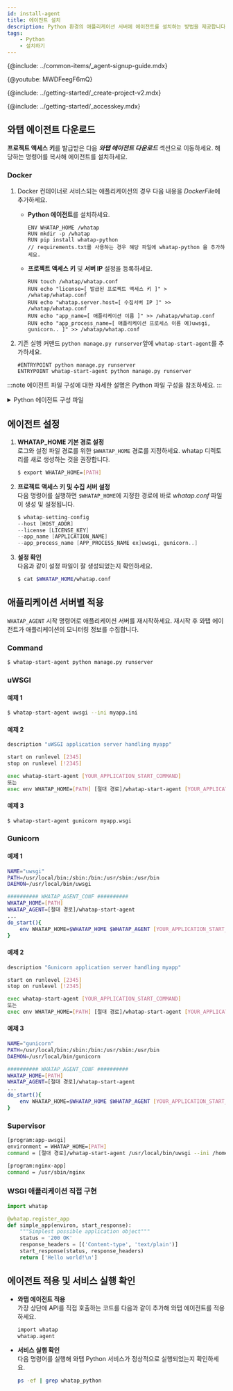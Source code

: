 ```yaml
---
id: install-agent
title: 에이전트 설치
description: Python 환경의 애플리케이션 서버에 에이전트를 설치하는 방법을 제공합니다.
tags: 
    - Python
    - 설치하기
---
```


{@include: ../common-items/_agent-signup-guide.mdx}

{@youtube: MWDFeegF6mQ}

<!-- Python 모니터링 서비스를 사용하려면 대상 애플리케이션 서버에 모니터링 에이전트를 설치해야 합니다. 설치는 [와탭 사이트](https://service.whatap.io/)에서 압축된 에이전트 파일을 다운로드해 서버 임의의 위치에 압축을 풀어 실행하는 방식입니다.-->

{@include: ../getting-started/_create-project-v2.mdx}  

{@include: ../getting-started/_accesskey.mdx}

## 와탭 에이전트 다운로드

**프로젝트 액세스 키**를 발급받은 다음 ***와탭 에이전트 다운로드*** 섹션으로 이동하세요. 해당하는 명령어를 복사해 에이전트를 설치하세요. 

### Docker

<!-- ⓵ requirements.txt를 사용하는 경우 해당 파일에 whatap-python을 추가하세요. -->

1. Docker 컨테이너로 서비스되는 애플리케이션의 경우 다음 내용을 *DockerFile*에 추가하세요.

    * **Python 에이전트**를 설치하세요.

        ```docker title='Dockerfile' {3}
        ENV WHATAP_HOME /whatap
        RUN mkdir -p /whatap
        RUN pip install whatap-python
        // requirements.txt를 사용하는 경우 해당 파일에 whatap-python 을 추가하세요.
        ```

    * **프로젝트 액세스 키** 및 **서버 IP** 설정을 등록하세요.

        ```docker title='Dockerfile'
        RUN touch /whatap/whatap.conf
        RUN echo "license=[ 발급된 프로젝트 액세스 키 ]" > /whatap/whatap.conf
        RUN echo "whatap.server.host=[ 수집서버 IP ]" >> /whatap/whatap.conf
        RUN echo "app_name=[ 애플리케이션 이름 ]" >> /whatap/whatap.conf
        RUN echo "app_process_name=[ 애플리케이션 프로세스 이름 예)uwsgi, gunicorn.. ]" >> /whatap/whatap.conf
        ```
1. 기존 실행 커맨드 `python manage.py runserver`앞에 `whatap-start-agent`를 추가하세요.

    ```docker title='Dockerfile'
    #ENTRYPOINT python manage.py runserver
    ENTRYPOINT whatap-start-agent python manage.py runserver
    ```

:::note
에이전트 파일 구성에 대한 자세한 설명은 Python 파일 구성을 참조하세요.
:::

<details>
<summary>Python 에이전트 구성 파일</summary>
Python 에이전트 파일은 애플리케이션 모니터링에 필요한 정보를 추출해 와탭 수집 서버로 전달하는 트레이서와 트레이서가 데이터를 보낼 수 있도록 돕는 요소로 구성되어 있습니다.

* *whatap.conf*  
    에이전트 설정 기본 필수 파일입니다. 에이전트와 관련된 옵션은 모두 *whatap.conf* 파일에서 설정 가능합니다.

* *paramkey.txt*  
    추적한 트랜잭션의 프로파일 정보로 수집한 HTTP와 SQL 데이터의 파라미터 정보를 확인할 때 사용합니다. 
    
    보안 키를 파일에 저장하고 실제 수집된 데이터를 브라우저에서 확인하고자 할 때 파일에 저장해 둔 보안 키를 입력해야 조회할 수 있습니다. 
    
    파일의 내용을 직접 변경하여 보안 키 수정이 가능합니다. 관련 옵션은 다음과 같습니다. 
    * **profile_http_parameter_enabled** <span class='type'>Boolean</span><br/>
        기본값 `false`
    * **profile_sql_param_enabled** <span class='type'>Boolean</span><br/>
        기본값 `false`

</details>

## 에이전트 설정

1. **WHATAP_HOME 기본 경로 설정**  
    로그와 설정 파일 경로를 위한 `$WHATAP_HOME` 경로를 지정하세요. whatap 디렉토리를 새로 생성하는 것을 권장합니다.

    ```bash
    $ export WHATAP_HOME=[PATH]
    ```
1. **프로젝트 액세스 키 및 수집 서버 설정**  
    다음 명령어를 실행하면 `$WHATAP_HOME`에 지정한 경로에 바로 *whatap.conf* 파일이 생성 및 설정됩니다.

    ```java
    $ whatap-setting-config
    --host [HOST_ADDR]
    --license [LICENSE_KEY]
    --app_name [APPLICATION_NAME]
    --app_process_name [APP_PROCESS_NAME ex]uwsgi, gunicorn..]
    ```
1. **설정 확인**  
    다음과 같이 설정 파일이 잘 생성되었는지 확인하세요.

    ```bash
    $ cat $WHATAP_HOME/whatap.conf
    ```

## 애플리케이션 서버별 적용

`WHATAP_AGENT` 시작 명령어로 애플리케이션 서버를 재시작하세요. 재시작 후 와탭 에이전트가 애플리케이션의 모니터링 정보를 수집합니다.

### Command

```bash title=SH
$ whatap-start-agent python manage.py runserver
```
<!-- 응답 받은 후 더 진행 -->
### uWSGI

#### 예제 1

```bash title=SH
$ whatap-start-agent uwsgi --ini myapp.ini
```

#### 예제 2

```bash title=VI
description "uWSGI application server handling myapp"

start on runlevel [2345]
stop on runlevel [!2345]

exec whatap-start-agent [YOUR_APPLICATION_START_COMMAND]
또는
exec env WHATAP_HOME=[PATH] [절대 경로]/whatap-start-agent [YOUR_APPLICATION_START_COMMAND]
```

#### 예제 3

```bash title=SH 
$ whatap-start-agent gunicorn myapp.wsgi
```

### Gunicorn

#### 예제 1

```bash title=SH
NAME="uwsgi"
PATH=/usr/local/bin:/sbin:/bin:/usr/sbin:/usr/bin
DAEMON=/usr/local/bin/uwsgi

########## WHATAP_AGENT_CONF ##########
WHATAP_HOME=[PATH]
WHATAP_AGENT=[절대 경로]/whatap-start-agent
...
do_start(){
    env WHATAP_HOME=$WHATAP_HOME $WHATAP_AGENT [YOUR_APPLICATION_START_COMMAND]
}
```

#### 예제 2

```bash title=SH
description "Gunicorn application server handling myapp"

start on runlevel [2345]
stop on runlevel [!2345]

exec whatap-start-agent [YOUR_APPLICATION_START_COMMAND]
또는
exec env WHATAP_HOME=[PATH] [절대 경로]/whatap-start-agent [YOUR_APPLICATION_START_COMMAND]
```

#### 예제 3

```bash title=SH
NAME="gunicorn"
PATH=/usr/local/bin:/sbin:/bin:/usr/sbin:/usr/bin
DAEMON=/usr/local/bin/gunicorn

########## WHATAP_AGENT_CONF ##########
WHATAP_HOME=[PATH]
WHATAP_AGENT=[절대 경로]/whatap-start-agent
...
do_start(){
    env WHATAP_HOME=$WHATAP_HOME $WHATAP_AGENT [YOUR_APPLICATION_START_COMMAND]
}
```

### Supervisor

```bash title=SH
[program:app-uwsgi]
environment = WHATAP_HOME=[PATH]
command = [절대 경로]/whatap-start-agent /usr/local/bin/uwsgi --ini /home/blog/backend/config/uwsgi.ini

[program:nginx-app]
command = /usr/sbin/nginx
```

### WSGI 애플리케이션 직접 구현

```python title=PYTHON
import whatap

@whatap.register_app
def simple_app(environ, start_response):
    """Simplest possible application object"""
    status = '200 OK'
    response_headers = [('Content-type', 'text/plain')]
    start_response(status, response_headers)
    return ['Hello world!\n']
```

## 에이전트 적용 및 서비스 실행 확인

* **와탭 에이전트 적용**<br/>
  가장 상단에 API를 직접 호출하는 코드를 다음과 같이 추가해 와탭 에이전트를 적용하세요.

  ```bash
  import whatap
  whatap.agent
  ```

* **서비스 실행 확인**<br/>
  다음 명령어를 실행해 와탭 Python 서비스가 정상적으로 실행되었는지 확인하세요.

  ```bash
  ps -ef | grep whatap_python
  ```
